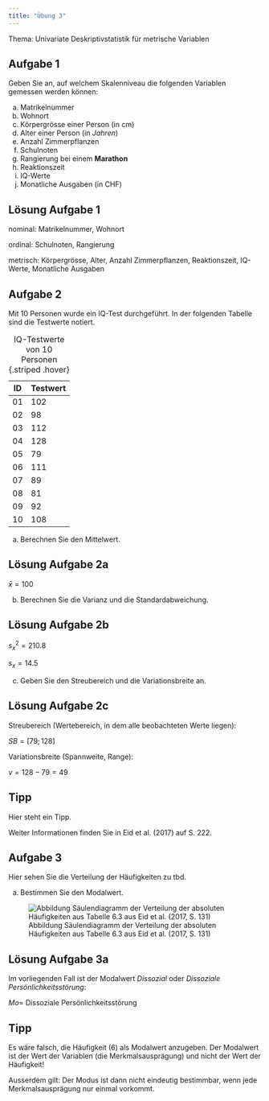 ```yaml
---
title: "Übung 3"
---
```


Thema: Univariate Deskriptivstatistik für metrische Variablen

## Aufgabe 1

Geben Sie an, auf welchem Skalenniveau die folgenden Variablen gemessen werden können:

a.	Matrikelnummer
b.	Wohnort
c.	Körpergrösse einer Person (in cm)
d.	Alter einer Person (in _Jahren_)
e.	Anzahl Zimmerpflanzen 
f.	Schulnoten
g.	Rangierung bei einem __Marathon__
h.	Reaktionszeit 
i.	IQ-Werte
j.	Monatliche Ausgaben (in CHF)

::: {.callout-caution collapse="true"}
## Lösung Aufgabe 1

nominal: Matrikelnummer, Wohnort

ordinal: Schulnoten, Rangierung

metrisch: Körpergrösse, Alter, Anzahl Zimmerpflanzen, Reaktionszeit, IQ-Werte, Monatliche Ausgaben
:::

## Aufgabe 2

Mit 10 Personen wurde ein IQ-Test durchgeführt. In der folgenden Tabelle sind die Testwerte notiert.

| ID  | Testwert  |
|--------|--------|
| 01  | 102   |
| 02   | 98   |
| 03 | 112   |
| 04  | 128   |
| 05   | 79   |
| 06 | 111   |
| 07  | 89   |
| 08  | 81   |
| 09   | 92   |
| 10 | 108   |

: IQ-Testwerte von 10 Personen {.striped .hover} 

a. Berechnen Sie den Mittelwert.

::: {.callout-caution collapse="true"}
## Lösung Aufgabe 2a

$\bar{x} = 100$
:::

b. Berechnen Sie die Varianz und die Standardabweichung. 

::: {.callout-caution collapse="true"}
## Lösung Aufgabe 2b

$s^2_x = 210.8$

$s_x = 14.5$
:::

c. Geben Sie den Streubereich und die  Variationsbreite an. 

::: {.callout-caution collapse="true"}
## Lösung Aufgabe 2c

Streubereich (Wertebereich, in dem alle beobachteten Werte liegen): 

$SB=[79;128]$

Variationsbreite (Spannweite, Range):

$v=128-79=49$
:::

::: callout-tip
## Tipp

Hier steht ein Tipp.

:::

<aside> Weiter Informationen finden Sie in Eid et al. (2017) auf S. 222.</aside>

## Aufgabe 3

Hier sehen Sie die Verteilung der Häufigkeiten zu tbd. 

a. Bestimmen Sie den Modalwert. 

![Abbildung Säulendiagramm der Verteilung der absoluten Häufigkeiten aus Tabelle 6.3 aus Eid et al. (2017, S. 131)](img/table_modal.png){fig-alt="Säulendiagramm der Verteilung der absoluten Häufigkeiten."}

::: {.callout-caution collapse="true"}
## Lösung Aufgabe 3a

Im vorliegenden Fall ist der Modalwert _Dissozial_ oder _Dissoziale Persönlichkeitsstörung_: 

$Mo=$ Dissoziale Persönlichkeitsstörung

:::

::: {.callout-tip collapse="true"}
## Tipp

Es wäre falsch, die Häufigkeit (6) als Modalwert anzugeben. Der Modalwert ist der Wert der Variablen (die Merkmalsausprägung) und nicht der Wert der Häufigkeit!

Ausserdem gilt: Der Modus ist dann nicht eindeutig bestimmbar, wenn jede Merkmalsausprägung nur einmal vorkommt.


:::





